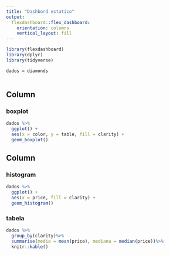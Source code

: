 ```yaml
---
title: "Dashbord estatico"
output: 
  flexdashboard::flex_dashboard:
    orientation: columns
    vertical_layout: fill
---
```


```r
library(flexdashboard)
library(dplyr)
library(tidyverse)

dados = diamonds
 

```

Column {data-width=650}
-----------------------------------------------------------------------

### boxplot

```r
dados %>%
  ggplot() + 
  aes(x = color, y = table, fill = clarity) +
  geom_boxplot()

```

Column {data-width=350}
-----------------------------------------------------------------------

### histogram

```r
dados %>%
  ggplot() + 
  aes(x = price, fill = clarity) +
  geom_histogram()

```

### tabela

```r
dados %>%
  group_by(clarity)%>%
  summarise(media = mean(price), mediana = median(price))%>%
  knitr::kable()
    
  

```

